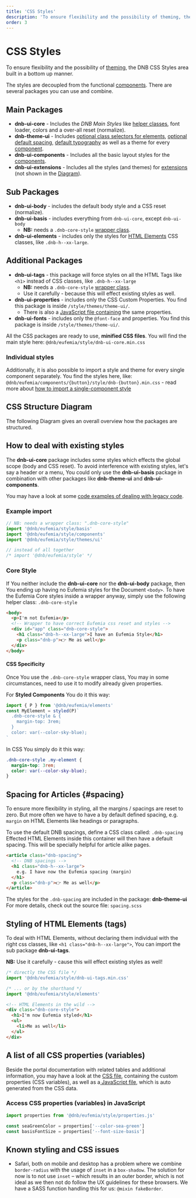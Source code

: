 ```yaml
---
title: 'CSS Styles'
description: 'To ensure flexibility and the possibility of theming, the DNB CSS Styles area built as flexible packages you can import and combine.'
order: 3
---
```



# CSS Styles

To ensure flexibility and the possibility of [theming](/uilib/usage/customisation/theming), the DNB CSS Styles area built in a bottom up manner.

The styles are decoupled from the functional [components](/uilib/components).
There are several packages you can use and combine.

## Main Packages

- **dnb-ui-core** - Includes the _DNB Main Styles_ like [helper classes](/uilib/helpers), font loader, colors and a over-all reset (normalize).
- **dnb-theme-ui** - Includes [optional class selectors for elements](/uilib/elements), [optional default spacing](#spacing), [default typography](/uilib/typography) as well as a theme for every [component](/uilib/components).
- **dnb-ui-components** - Includes all the basic layout styles for the [components](/uilib/components).
- **dnb-ui-extensions** - Includes all the styles (and themes) for [extensions](/uilib/extensions) (not shown in the [Diagram](#css-structure-diagram)).

## Sub Packages

- **dnb-ui-body** - includes the default body style and a CSS reset (normalize).
- **dnb-ui-basis** - includes everything from `dnb-ui-core`, except `dnb-ui-body`
  - **NB:** needs a `.dnb-core-style` [wrapper class](/uilib/usage/customisation/styling#core-style).
- **dnb-ui-elements** - includes only the styles for [HTML Elements](/uilib/elements) CSS classes, like `.dnb-h--xx-large`.

## Additional Packages

- **dnb-ui-tags** - this package will force styles on all the HTML Tags like `<h1>` instead of CSS classes, like `.dnb-h--xx-large`
  - **NB:** needs a `.dnb-core-style` [wrapper class](/uilib/usage/customisation/styling#core-style).
  - Use it carefully - because this will effect existing styles as well.
- **dnb-ui-properties** - includes only the CSS Custom Properties. You find this package is inside `/style/themes/theme-ui/`.
  - There is also a [JavaScript file containing](/uilib/usage/customisation/styling#a-list-of-all-css-properties) the same properties.
- **dnb-ui-fonts** - includes only the `@font-face` and properties. You find this package is inside `/style/themes/theme-ui/`.

All the CSS packages are ready to use, **minified CSS files**. You will find the main style here: `@dnb/eufemia/style/dnb-ui-core.min.css`

### Individual styles

Additionally, it is also possible to import a style and theme for every single component separately. You find the styles here, like: `@dnb/eufemia/components/{button}/style/dnb-{button}.min.css` - read more about [how to import a single-component style](/uilib/usage/customisation/styling/consume-styles#single-component-only)

## CSS Structure Diagram

The following Diagram gives an overall overview how the packages are structured.

<div className="margin-bottom">
  <CSSDiagram />
</div>

## How to deal with existing styles

The **dnb-ui-core** package includes some styles which effects the global scope (body and CSS reset). To avoid interference with existing styles, let's say a header or a menu, You could only use the **dnb-ui-basis** package in combination with other packages like **dnb-theme-ui** and **dnb-ui-components**.

You may have a look at some [code examples of dealing with legacy code](/uilib/usage/customisation/styling/legacy-styling).

### Example import

```js
// NB: needs a wrapper class: ".dnb-core-style"
import '@dnb/eufemia/style/basis'
import '@dnb/eufemia/style/components'
import '@dnb/eufemia/style/themes/ui'

// instead of all together
/* import '@dnb/eufemia/style' */
```

### Core Style

If You neither include the **dnb-ui-core** nor the **dnb-ui-body** package, then You ending up having no Eufemia styles for the Document `<body>`. To have the Eufemia Core styles inside a wrapper anyway, simply use the following helper class: `.dnb-core-style`

```html
<body>
  <p>I'm not Eufemia</p>
  <!-- Wrapper to have correct Eufemia css reset and styles -->
  <div id="app" class="dnb-core-style">
    <h1 class="dnb-h--xx-large">I have an Eufemia Style</h1>
    <p class="dnb-p">👉 Me as well</p>
  </div>
</body>
```

#### CSS Specificity

Once You use the `.dnb-core-style` wrapper class, You may in some circumstances, need to use it to modify already given properties.

For **Styled Components** You do it this way:

```jsx
import { P } from '@dnb/eufemia/elements'
const MyElement = styled(P)`
  .dnb-core-style & {
    margin-top: 3rem;
  }
  color: var(--color-sky-blue);
`
```

In CSS You simply do it this way:

```css
.dnb-core-style .my-element {
  margin-top: 3rem;
  color: var(--color-sky-blue);
}
```

## Spacing for Articles \{#spacing\}

To ensure more flexibility in styling, all the margins / spacings are reset to zero. But more often we have to have a by default defined spacing, e.g. `margin` on HTML Elements like headings or paragraphs.

To use the default DNB spacings, define a CSS class called: `.dnb-spacing`
Effected HTML Elements inside this container will then have a default spacing. This will be specially helpful for article alike pages.

```html
<article class="dnb-spacing">
  <!-- DNB spacings -->
  <h1 class="dnb-h--xx-large">
    e.g. I have now the Eufemia spacing (margin)
  </h1>
  <p class="dnb-p">👉 Me as well</p>
</article>
```

The styles for the `.dnb-spacing` are included in the package: **dnb-theme-ui**
For more details, check out the source file: `spacing.scss`

## Styling of HTML Elements (tags)

To deal with HTML Elements, without declaring them individual with the right css classes, like `<h1 class="dnb-h--xx-large">`, You can import the sub package **dnb-ui-tags**.

**NB:** Use it carefully - cause this will effect existing styles as well!

```js
/* directly the CSS file */
import '@dnb/eufemia/style/dnb-ui-tags.min.css'

/* ... or by the shorthand */
import '@dnb/eufemia/style/elements'
```

```html
<!-- HTML Elements in the wild -->
<div class="dnb-core-style">
  <h1>I'm now Eufemia styled</h1>
  <ul>
    <li>Me as well</li>
  </ul>
</div>
```

## A list of all CSS properties (variables)

Beside the portal documentation with related tables and additional information, you may have a look at the [CSS file](https://unpkg.com/browse/@dnb/eufemia@latest/style/dnb-ui-properties.css), containing the custom properties (CSS variables), as well as a[ JavaScript file](https://unpkg.com/browse/@dnb/eufemia@latest/style/properties.js), which is auto generated from the CSS data.

### Access CSS properties (variables) in JavaScript

```js
import properties from '@dnb/eufemia/style/properties.js'

const seaGreenColor = properties['--color-sea-green']
const basisFontSize = properties['--font-size-basis']
```

## Known styling and CSS issues

- Safari, both on mobile and desktop has a problem where we combine `border-radius` with the usage of `inset` in a `box-shadow`. The solution for now is to not use `inset` – which results in an outer border, which is not ideal as we then not do follow the UX guidelines for these browsers. We have a SASS function handling this for us: `@mixin fakeBorder`.
